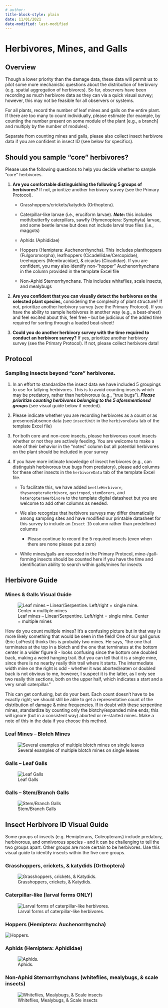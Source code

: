 ```yaml
---
# author: 
title-block-style: plain
date: 11/01/2021
date-modified: last-modified
---
```


# Herbivores, Mines, and Galls {#sec-herbivore}

## Overview

Though a lower priority than the damage data, these data will permit us to pilot some more mechanistic questions about the distribution of herbivory (e.g. spatial aggregation of herbivores). So far, observers have been recording as much herbivore data as they can via a quick visual survey; however, this may not be feasible for all observers or systems. 

::: {.callout-important}

For all plants, record the number of leaf mines and galls on the entire plant. If there are too many to count individually, please estimate (for example, by counting the number present on some module of the plant [e.g., a branch] and multiply by the number of modules).  

Separate from counting mines and galls, please also collect insect herbivore data if you are confident in insect ID (see below for specifics).

:::

## Should you sample “core” herbivores?

Please use the following questions to help you decide whether to sample “core” herbivores.  

1. **Are you comfortable distinguishing the following 5 groups of herbivores? **If not, prioritize another herbivory survey (see the Primary Protocol).  

    - Grasshoppers/crickets/katydids (Orthoptera).

    - Caterpillar-like larvae (i.e., eruciform larvae). **_Note_: **this includes moth/butterfly caterpillars, sawfly (Hymenoptera: Symphyta) larvae, and some beetle larvae but does not include larval true flies (i.e., maggots)

    - Aphids (Aphididae)

    - Hoppers (Hemiptera: Auchenorrhyncha). This includes planthoppers (Fulgoromorpha), leafhoppers (Cicadellidae/Cercopidae), treehoppers (Membracidae), & cicadas (Cicadidae). If you are confident, you may also identify non-”hopper” Auchenorrhynchans in the column provided in the template Excel file

    - Non-Aphid Sternorrhynchans. This includes whiteflies, scale insects, and mealybugs

2. **Are you confident that you can visually detect the herbivores on the selected plant species,** considering the complexity of plant structure? If not, prioritize another herbivory survey  (see the Primary Protocol). If you have the ability to sample herbivores in another way (e.g., a beat-sheet) and feel excited about this, feel free – but be judicious of the added time required for sorting through a loaded beat-sheet!

3. **Could you do another herbivory survey with the time required to conduct an herbivore survey?** If yes, prioritize another herbivory survey (see the Primary Protocol). If not, please collect herbivore data!

## Protocol

### Sampling insects beyond “core” herbivores.  

1. In an effort to standardize the insect data we have included 5 groupings to use for tallying herbivores. This is to avoid counting insects which may be predatory, rather than herbivorous (e.g., “true bugs”). **_Please prioritize counting herbivores belonging to the 5 aforementioned groups_** (see visual guide below if needed).

2. Please indicate whether you are recording herbivores as a count or as presence/absence data (see `insectUnit` in the `herbivoreData` tab of the template Excel file)  

3. For both core and non-core insects, please herbivorous count insects whether or not they are actively feeding. You are welcome to make a note of their behavior in the “notes” column but all potential herbivores on the plant should be included in your survey

4. If you have more intimate knowledge of insect herbivores (e.g., can distinguish herbivorous true bugs from predatory), please add columns for these other insects in the `herbivoreData` tab of the template Excel file.

    - To facilitate this, we have added `beetleHerbivore`, `thysanopteraHerbivore`, `gastropod`, `stemBorers`, and `heteropteraHerbivore` to the template digital datasheet but you are welcome to add other columns as needed.

    - We also recognize that herbivore surveys may differ dramatically among sampling sites and have modified our printable datasheet for this survey to include an `Insect ID` column rather than predefined columns

      - Please continue to record the 5 required insects (even when there are none please put a zero)

    - While mines/galls are recorded in the Primary Protocol, mine-/gall-forming insects should be counted here if you have the time and identification ability to search within galls/mines for insects

## Herbivore Guide 

### Mines & Galls Visual Guide

![Leaf mines – Linear/Serpentine. Left/right = single mine. Center = multiple mines](images/img19.png){#fig-mines1}


How do you count multiple mines? It’s a confusing picture but in that way is more likely something that would be seen in the field! One of our gall gurus (Eric LoPresti) thinks this is probably two mines. He says, “the one that terminates at the top in a blotch and the one that terminates at the bottom center in a wider figure 8 - looks confusing since the bottom one doubled back, making a weird hanging trail. But you can tell that it is a single mine, since there is no nearby really thin trail where it starts. The intermediate width mine on the right is odd - whether it was aborted/eaten or doubled back is not obvious to me, however, I suspect it is the latter, as I only see two really thin sections, both on the upper half, which indicates a start and a very small caterpillar.”

This can get confusing, but do your best. Each count doesn’t have to be exactly right; we should still be able to get a representative count of the distribution of damage & mine frequencies. If in doubt with these serpentine mines, standardize by counting only the blotchy/expanded mine ends; this will ignore (but in a consistent way) aborted or re-started mines. Make a note of this in the data if you choose this method.


### Leaf Mines – Blotch Mines


![Several examples of multiple blotch mines on single leaves](images/img20.png){#fig-mines2}



### Galls – Leaf Galls

![Leaf Galls](images/img21.png){#fig-galls1}

### Galls – Stem/Branch Galls


![Stem/Branch Galls](images/img22.png){#fig-galls2}


## Insect Herbivore ID Visual Guide

Some groups of insects (e.g. Hemipterans, Coleopterans) include predatory, herbivorous, and omnivorous species - and it can be challenging to tell the two groups apart. Other groups are more certain to be herbivores. Use this visual guide to identify insects within the five core groups.

### Grasshoppers, crickets, & katydids (Orthoptera)


![Grasshoppers, crickets, & Katydids.](images/img23.png){#fig-herbvivores1}

<!-- Grasshoppers (suborder: Caelifera); crickets/katydids (suborder: Ensifera) -->
<!-- May be confused with: mantids (left) or hoppers (right) -->
<!-- Synapomorphies & Identifying Marks: Have swollen “knee” joints of hind legs (femoro-tibial joints), “chewing” mouthparts (mandibulate) and forelegs are never raptorial -->


### Caterpillar-like (larval forms ONLY)

![Larval forms of caterpillar-like herbivores.](images/img24.png){#fig-herbvivores2}

<!-- Lepidopteran caterpillars; sawfly larvae; herbivorous beetle larvae -->
<!--  May be confused with: syrphid larvae (left) or coccinellid larvae (right) -->
<!-- Synapomorphies & Identifying Marks: Have cylindrical bodies with a well-developed head capsule. Have both true (thoracic) legs and abdominal prolegs. Specimens lacking legs entirely or with only six legs do not belong in this group. -->


### Hoppers (Hemiptera: Auchenorrhyncha)

![Hoppers.](images/img25.png){#fig-herbvivores3}
<!-- Leafhoppers, treehoppers, planthoppers, and cicadas -->
<!-- May be confused with: true bugs (i.e., Hemiptera: Heteroptera) -->
<!-- Synapomorphies & Identifying Marks: Have piercing/sucking mouthparts with “beak” seeming to originate from the neck. Wings or dorsal exoskeleton sometimes modified into leathery covering. Antennae bristle-like (aristate) and short originating beneath eyes -->


### Aphids (Hemiptera: Aphididae)

![Aphids.](images/img26.png){#fig-herbvivores4}


<!-- May be confused with: whitefly -->

<!-- Synapomorphies & Identifying Marks: Have a pear-shaped body and may/may not have wings. Pair of tubes (cornicles) projecting from rear often present -->


### Non-Aphid Sternorrhynchans (whiteflies, mealybugs, & scale insects)

![Whiteflies, Mealybugs, & Scale insects](images/img27.png){#fig-herbvivores5}


<!-- Whitefly (Aleyrodidae); mealybug (Pseudococcidae); scale insect (Coccoidea) -->
<!-- May be confused with: aphids -->
<!-- Synapomorphies & Identifying Marks: Relatively distant relatedness among these three taxa but each is relatively small (i.e., <5 mm) and distinctive. Mealybugs and scales are often found clustered on stems at high densities. -->

